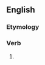 ==English==

===Etymology===
{{suffix|en|attend|est}}

===Verb===
{{head|en|verb form}}

# {{en-archaic second-person singular of|attend}}